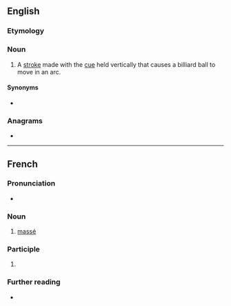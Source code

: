 {{also|masse|Masse|Massé|mâsse|Maße|mäße|mæsse}}
==English==

===Etymology===
{{bor|en|fr|massé}}

===Noun===
{{en-noun}}

# {{lb|en|billiards|snooker}} A [[stroke]] made with the [[cue]] held vertically that causes a billiard ball to move in an arc.

====Synonyms====
* {{l|en|Massé shot}}

===Anagrams===
* {{anagrams|en|a=aemss|MASes|Sesma|amess|mases|mesas|same's|seams}}

----

==French==

===Pronunciation===
* {{audio|fr|LL-Q150 (fra)-Lepticed7-massé.wav|Audio}}

===Noun===
{{fr-noun|m}}

# {{lb|fr|billiards}} [[massé#English|massé]]

===Participle===
{{fr-past participle}}

# {{past participle of|fr|masser}}

===Further reading===
* {{R:TLFi}}

===Anagrams===
* {{l|fr|semas}}